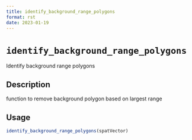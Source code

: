 ```yaml
--- 
title: identify_background_range_polygons 
format: rst 
date: 2023-01-19 
--- 
```

# `identify_background_range_polygons`

Identify background range polygons


## Description

function to remove background polygon based on largest range


## Usage

```r
identify_background_range_polygons(spatVector)
```


